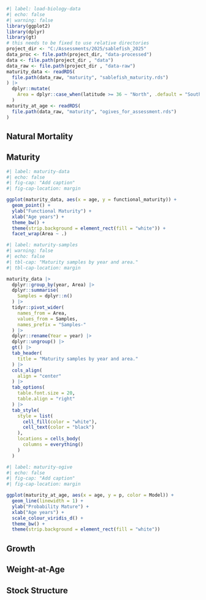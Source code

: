 ```r
#| label: load-biology-data
#| echo: false
#| warning: false
library(ggplot2)
library(dplyr)
library(gt)
# this needs to be fixed to use relative directories
project_dir <- "C:/Assessments/2025/sablefish_2025"
data_proc <- file.path(project_dir, "data-processed")
data <- file.path(project_dir , "data")
data_raw <- file.path(project_dir , "data-raw")
maturity_data <- readRDS(
  file.path(data_raw, "maturity", "sablefish_maturity.rds")
) |>
  dplyr::mutate(
    Area = dplyr::case_when(latitude >= 36 ~ "North", .default = "South")
  )
maturity_at_age <- readRDS(
  file.path(data_raw, "maturity", "ogives_for_assessment.rds")
)
```

## Natural Mortality

## Maturity


```r
#| label: maturity-data
#| echo: false
#| fig-cap: "Add caption"
#| fig-cap-location: margin

ggplot(maturity_data, aes(x = age, y = functional_maturity)) +
  geom_point() +
  ylab("Functional Maturity") +
  xlab("Age years") +
  theme_bw() +
  theme(strip.background = element_rect(fill = "white")) +
  facet_wrap(Area ~ .)

```




```r
#| label: maturity-samples
#| warning: false
#| echo: false
#| tbl-cap: "Maturity samples by year and area."
#| tbl-cap-location: margin

maturity_data |>
  dplyr::group_by(year, Area) |>
  dplyr::summarise(
    Samples = dplyr::n()
  ) |>
  tidyr::pivot_wider(
    names_from = Area,
    values_from = Samples,
    names_prefix = "Samples-"
  ) |>
  dplyr::rename(Year = year) |>
  dplyr::ungroup() |>
  gt() |>
  tab_header(
    title = "Maturity samples by year and area."
  ) |>
  cols_align(
    align = "center"
  ) |>
  tab_options(
    table.font.size = 20,
    table.align = "right"
  ) |>
  tab_style(
    style = list(
      cell_fill(color = "white"),
      cell_text(color = "black")
    ),
    locations = cells_body(
      columns = everything()
    )
  ) 

```

```r
#| label: maturity-ogive
#| echo: false
#| fig-cap: "Add caption"
#| fig-cap-location: margin

ggplot(maturity_at_age, aes(x = age, y = p, color = Model)) +
  geom_line(linewidth = 1) +
  ylab("Probability Mature") +
  xlab("Age years") +
  scale_colour_viridis_d() + 
  theme_bw() +
  theme(strip.background = element_rect(fill = "white"))

```



## Growth

## Weight-at-Age

## Stock Structure


